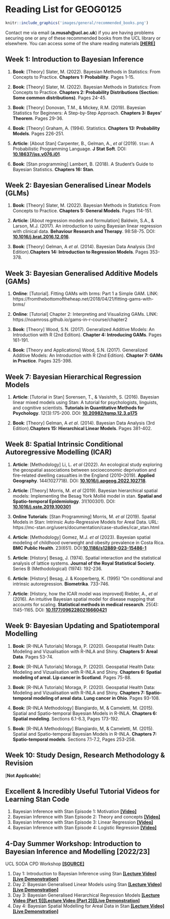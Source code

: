 # Reading List for GEOG0125 {-}

```r
knitr::include_graphics('images/general/recommended_books.png')
```

Contact me via email (**a.musah@ucl.ac.uk**) if you are having problems securing one or any of these recommended books from the UCL library or elsewhere. You can access some of the share reading materials [**[HERE]**](https://drive.google.com/drive/folders/1jxzwkulTuPhfOWApzprqVfy31RjyI-2X?usp=share_link)

## Week 1: Introduction to Bayesian Inference {-}

1. **Book**: [Theory] Slater, M. (2022). Bayesian Methods in Statistics: From Concepts to Practice. **Chapters 1: Probability**. Pages 1-15.

2. **Book**: [Theory] Slater, M. (2022). Bayesian Methods in Statistics: From Concepts to Practice. **Chapters 2: Probability Distributions (Section: Some common distributions)**. Pages 24-45.

3. **Book**: [Theory] Donovan, T.M., & Mickey, R.M. (2019). Bayesian Statistics for Beginners: A Step-by-Step Approach. **Chapters 3: Bayes' Theorem**. Pages 29-36.

4. **Book**: [Theory] Graham, A. (1994). Statistics. **Chapters 13: Probability Models**. Pages 226-251.

5. **Article**: [About Stan] Carpenter, B., Gelman, A., _et al_ (2019). `Stan`: A Probabilistic Programming Language. **J Stat Soft**. DOI: [**10.18637/jss.v076.i01**](https://doi.org/10.18637%2Fjss.v076.i01).

6. **Book**: [Stan programming] Lambert, B. (2018). A Student's Guide to Bayesian Statistics. **Chapters 16: Stan**.

## Week 2: Bayesian Generalised Linear Models (GLMs) {-}

1. **Book**: [Theory] Slater, M. (2022). Bayesian Methods in Statistics: From Concepts to Practice. **Chapters 5: General Models**. Pages 114-151.

2. **Article**: [About regression models and formulation] Baldwin, S.A., & Larson, M.J. (2017). An introduction to using Bayesian linear regression with clinical data. **Behaviour Research and Therapy**. 98:58-75. DOI: [**10.1016/j.brat.2016.12.016**](https://doi.org/10.1016/j.brat.2016.12.016).

3. **Book**: [Theory] Gelman, A _et al_. (2014). Bayesian Data Analysis (3rd Edition).**Chapters 14: Introduction to Regression Models**. Pages 353-378.

## Week 3: Bayesian Generalised Additive Models (GAMs) {-}

1. **Online**: [Tutorial]. Fitting GAMs with brms: Part 1 a Simple GAM. LINK: https://fromthebottomoftheheap.net/2018/04/21/fitting-gams-with-brms/

2. **Online**: [Tutorial] Chapter 2: Interpreting and Visualizing GAMs. LINK: https://noamross.github.io/gams-in-r-course/chapter2

3. **Book**: [Theory] Wood, S.N. (2017). Generalized Additive Models: An Introduction with R (2nd Edition). **Chapter 4: Introducing GAMs**. Pages 161-191.

4. **Book**: [Theory and Applications] Wood, S.N. (2017). Generalized Additive Models: An Introduction with R (2nd Edition). **Chapter 7: GAMs in Practice**. Pages 325-398.

## Week 7: Bayesian Hierarchical Regression Models {-}

1. **Article**: [Tutorial in Stan] Sorensen, T., & Vasishth, S. (2016). Bayesian linear mixed models using Stan: A tutorial for psychologists, linguists, and cognitive scientists. **Tutorials in Quantitative Methods for Psychology**. 12(3):175-200. DOI: [**10.20982/tqmp.12.3.p175**](https://www.tqmp.org/RegularArticles/vol12-3/p175/p175.pdf)

2. **Book**: [Theory] Gelman, A _et al_. (2014). Bayesian Data Analysis (3rd Edition).**Chapters 15: Hierarchical Linear Models**. Pages 381-402.

## Week 8: Spatial Intrinsic Conditional Autoregressive Modelling (ICAR) {-}

1. **Article**: [Methodology] Li, L. _et al_ (2022). An ecological study exploring the geospatial associations between socioeconomic deprivation and fire-related dwelling casualties in the England (2010–2019). **Applied Geography**. 144(1027718). DOI: [**10.1016/j.apgeog.2022.102718**](https://doi.org/10.1016/j.apgeog.2022.102718).

2. **Article**: [Theory] Morris, M. _et al_ (2019). Bayesian hierarchical spatial models: Implementing the Besag York Mollié model in stan. **Spatial and Spatio-temporal Epidemiology**. 31(100301). DOI: [**10.1016/j.sste.2019.100301 **](https://doi.org/10.1016/j.sste.2019.100301)

3. **Online Tutorials**: [Stan Programming] Morris, M. _et al_ (2019). Spatial Models in Stan: Intrinsic Auto-Regressive Models for Areal Data. URL: https://mc-stan.org/users/documentation/case-studies/icar_stan.html

4. **Article**: [Methodology] Gomez, M.J. _et al_ (2023). Bayesian spatial modeling of childhood overweight and obesity prevalence in Costa Rica. **BMC Public Health**. 23(651). DOI:[**10.1186/s12889-023-15486-1**](https://doi.org/10.1186/s12889-023-15486-1)

5. **Article**: [History] Besag, J. (1974). Spatial interaction and the statistical analysis of lattice systems. **Journal of the Royal Statistical Society**. Series B (Methodological) (1974): 192-236.

6. **Article**: [History] Besag, J. & Kooperberg, K. (1995) “On conditional and intrinsic autoregression. **Biometrika**. 733-746.

7. **Article**: [History, how the ICAR model was improved] Riebler, A., _et al_ (2016). An intuitive Bayesian spatial model for disease mapping that accounts for scaling. **Statistical methods in medical research**. 25(4): 1145-1165. DOI: [**10.1177/0962280216660421**](https://doi.org/10.1177/0962280216660421)

## Week 9: Bayesian Updating and Spatiotemporal Modelling {-}

1. **Book**: [R-INLA Tutorials] Moraga, P. (2020). Geospatial Health Data: Modeling and Vizualisation with R-INLA and Shiny. **Chapters 5: Areal Data**. Pages 53-74.

2. **Book**: [R-INLA Tutorials] Moraga, P. (2020). Geospatial Health Data: Modeling and Vizualisation with R-INLA and Shiny. **Chapters 6: Spatial modeling of areal. Lip cancer in Scotland**. Pages 75-88.

3. **Book**: [R-INLA Tutorials] Moraga, P. (2020). Geospatial Health Data: Modeling and Vizualisation with R-INLA and Shiny. **Chapters 7: Spatio-temporal modeling of areal data. Lung cancer in Ohio**. Pages 93-108.

4. **Book**: [R-INLA Methodology] Blangiardo, M, & Cameletti, M. (2015). Spatial and Spatio-temporal Bayesian Models in R-INLA. **Chapters 6: Spatial modeling**. Sections 6.1-6.3, Pages 173-192.

5. **Book**: [R-INLA Methodology] Blangiardo, M, & Cameletti, M. (2015). Spatial and Spatio-temporal Bayesian Models in R-INLA. **Chapters 7: Spatio-temporal models**. Sections 7.1-7.2, Pages 253-258.

## Week 10: Study Design, Research Methodology & Revision {-}

[**Not Applicable**]

## Excellent & Incredibly Useful Tutorial Videos for Learning Stan Code {-}

1. Bayesian Inference with Stan Episode 1: Motivation [**[Video]**](https://youtu.be/ZVri1VgK54U?si=_YQk8AvMjP1hVSI6)
2. Bayesian Inference with Stan Episode 2: Theory and concepts [**[Video]**](https://www.youtube.com/watch?v=S-qU3lUG6Ck)
3. Bayesian Inference with Stan Episode 3: Linear Regression [**[Video]**](https://youtu.be/BeBkFKKhel4?si=Ik2Kkge8lmTe0Akv)
4. Bayesian Inference with Stan Episode 4: Logistic Regression [**[Video]**](https://youtu.be/LFPMrCYcT-M?si=K0LumJqnzo84142y)

## 4-Day Summer Workshop: Introduction to Bayesian Inference and Modelling [2022/23] {-}

UCL SODA CPD Workshop [**[SOURCE]**](https://uclpg-msc-sgds.github.io/UCL-SODA-CPD-RStan/)

1. Day 1: Introduction to Bayesian Inference using Stan [**[Lecture Video]**](https://www.youtube.com/watch?v=P0XttSki1jQ) [**[Live Demonstration]**](https://www.youtube.com/watch?v=N_P_EtT1MZk)
2. Day 2: Bayesian Generalised Linear Models using Stan [**[Lecture Video]**](https://www.youtube.com/watch?v=BXuppKiEHXU) [**[Live Demonstration]**](https://www.youtube.com/watch?v=cE9DEZAZnsY)
3. Day 3: Bayesian Generalised Hierarchical Regression Models [**[Lecture Video (Part 1)]**](https://www.youtube.com/watch?v=hP86-T_k38k)[**[Lecture Video (Part 2)]**](https://www.youtube.com/watch?v=r1RPPAtFV0w)[**[Live Demonstration]**](https://www.youtube.com/watch?v=DFi_ao4TbAQ)
4. Day 4: Bayesian Spatial Modelling for Areal Data in Stan [**[Lecture Video]**](https://www.youtube.com/watch?v=IIFOwxtfuPU) [**[Live Demonstration]**](https://www.youtube.com/watch?v=bEzTC5WbBIA)
